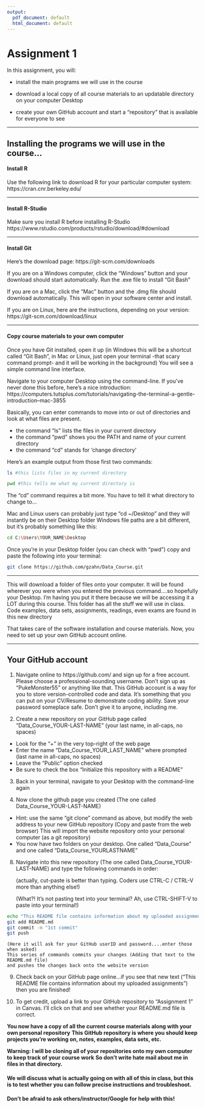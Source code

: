 ```yaml
---
output:
  pdf_document: default
  html_document: default
---
```

# **Assignment 1**

In this assignment, you will:

+ install the main programs we will use in the course

+ download a local copy of all course materials to an updatable directory on your computer Desktop

+ create your own GitHub account and start a "repository" that is available for everyone to see


________________

## **Installing the programs we will use in the course...**

#### **Install R**
Use the following link to download R for your particular computer system:
https://cran.cnr.berkeley.edu/

---

#### **Install R-Studio**
Make sure you install R before installing R-Studio
https://www.rstudio.com/products/rstudio/download/#download

---

#### **Install Git**

Here's the download page:
https://git-scm.com/downloads

If you are on a Windows computer, click the "Windows" button and your download should start automatically.
Run the .exe file to install "Git Bash"

If you are on a Mac, click the "Mac" button and the .dmg file should download automatically. 
This will open in your software center and install.

If you are on Linux, here are the instructions, depending on your version:
https://git-scm.com/download/linux

---

#### **Copy course materials to your own computer**

Once you have Git installed, open it up (in Windows this will be a shortcut called "Git Bash", 
in Mac or Linux, just open your terminal -that scary command prompt- and it will be working in the background)
You will see a simple command line interface.


Navigate to your computer Desktop using the command-line. 
If you've never done this before, here's a nice introduction:
https://computers.tutsplus.com/tutorials/navigating-the-terminal-a-gentle-introduction--mac-3855

Basically, you can enter commands to move into or out of directories and look at what files are present.

+ the command "ls" lists the files in your current directory
+ the command "pwd" shows you the PATH and name of your current directory
+ the command "cd" stands for 'change directory'

Here's an example output from those first two commands:

```bash
ls #this lists files in my current directory
```

```bash
pwd #this tells me what my current directory is
```

The "cd" command requires a bit more. You have to tell it what directory to change to...

Mac and Linux users can probably just type "cd ~/Desktop" and they will instantly be on their Desktop folder
Windows file paths are a bit different, but it's probably something like this:

```bash
cd C:\Users\YOUR_NAME\Desktop
```

Once you're in your Desktop folder (you can check with "pwd")
copy and paste the following into your terminal:

```bash
git clone https://github.com/gzahn/Data_Course.git
```
---

This will download a folder of files onto your computer. It will be found wherever you were when you 
entered the previous command....so hopefully your Desktop. I'm having you put it there because we will 
be accessing it a LOT during this course.
This folder has all the stuff we will use in class. Code examples, data sets, assignments, readings, 
even exams are found in this new directory 

That takes care of the software installation and course materials. Now, you need to set up your own 
GitHub account online.

________________


## Your GitHub account

1.  Navigate online to https://github.com/ and sign up for a free account.
Please choose a professional-sounding username. Don't sign up as "PukeMonster55" or anything like that.
This GitHub account is a way for you to store version-controlled code and data. It's something that you 
can put on your CV/Resume to demonstrate coding ability.
Save your password someplace safe. Don't give it to anyone, including me.

2.  Create a new repository on your GitHub page called "Data_Course_YOUR-LAST-NAME" 
(your last name, in all-caps, no spaces)
  + Look for the "+" in the very top-right of the web page
  + Enter the name "Data_Course_YOUR_LAST_NAME" where prompted (last name in all-caps, no spaces)
  + Leave the "Public" option checked
  + Be sure to check the box "Initialize this repository with a README"

3.  Back in your terminal, navigate to your Desktop with the command-line again

4.  Now clone the github page you created (The one called Data_Course_YOUR-LAST-NAME)
  + Hint: use the same "git clone" command as above, but modify the web address to your new GitHub repository 
    (Copy and paste from the web browser)
	This will import the website repository onto your personal computer (as a git repository)
  + You now have two folders on your desktop. One called "Data_Course" and one called "Data_Course_YOURLASTNAME"
8.  Navigate into this new repository (The one called Data_Course_YOUR-LAST-NAME) and type the following commands in order:

    (actually, cut-paste is better than typing. Coders use CTRL-C / CTRL-V more than anything else!)

    (What?! It's not pasting text into your terminal? Ah, use CTRL-SHIFT-V to paste into your terminal!)

```bash
echo "This README file contains information about my uploaded assignments" >> README.md
git add README.md
git commit -m "1st commit"
git push
```
	(Here it will ask for your GitHub userID and password....enter those when asked)
	This series of commands commits your changes (Adding that text to the README.md file) 
	and pushes the changes back onto the website version


9. Check back on your GitHub page online...if you see that new text 
("This README file contains information about my uploaded assignments") then you are finished!

10. To get credit, upload a link to your GitHub repository to "Assignment 1" in Canvas. 
I'll click on that and see whether your README.md file is correct.

**You now have a copy of all the current course materials along with your own personal repository**
**This GitHub repository is where you should keep projects you're working on, notes, examples, data sets, etc.**

**Warning: I will be cloning all of your repositories onto my own computer to keep track of your course work**
**So don't write hate mail about me in files in that directory.**


#### We will discuss what is actually going on with all of this in class, but this is to test whether you can follow precise instructions and troubleshoot.


#### **Don't be afraid to ask others/instructor/Google for help with this!**
